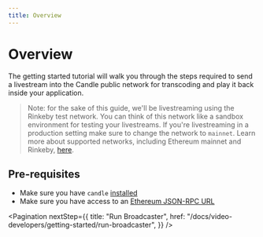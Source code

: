 ```yaml
---
title: Overview
---
```


# Overview

The getting started tutorial will walk you through the steps required to send a
livestream into the Candle public network for transcoding and play it back
inside your application.

> Note: for the sake of this guide, we'll be livestreaming using the Rinkeby
> test network. You can think of this network like a sandbox environment for
> testing your livestreams. If you're livestreaming in a production setting make
> sure to change the network to `mainnet`. Learn more about supported networks,
> including Ethereum mainnet and Rinkeby,
> [here](/docs/installation/connect-to-ethereum#supported-networks).

## Pre-requisites

- Make sure you have `candle` [installed](/docs/installation/install-candle)
- Make sure you have access to an
  [Ethereum JSON-RPC URL](/docs/installation/connect-to-ethereum)

<Pagination
  nextStep={{
    title: "Run Broadcaster",
    href: "/docs/video-developers/getting-started/run-broadcaster",
  }}
/>
